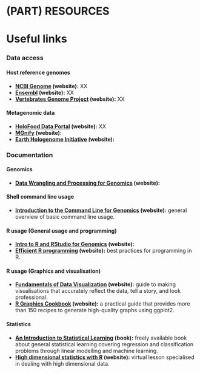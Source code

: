 # (PART) RESOURCES {-}
# Useful links {#useful-links}

### Data access {#links-data}

#### Host reference genomes {-}

* **[NCBI Genome](https://www.ncbi.nlm.nih.gov/genome/) (website):** XX
* **[Ensembl](https://www.ensembl.org/index.html) (website):** XX
* **[Vertebrates Genome Project](https://vertebrategenomesproject.org/) (website):** XX

#### Metagenomic data {-}

* **[HoloFood Data Portal](https://www.holofooddata.org/) (website):** XX
* **[MGnify](https://www.ebi.ac.uk/metagenomics/) (website):**
* **[Earth Hologenome Initiative](http://www.earthhologenome.org/database.html) (website):**

### Documentation {#links-documentation}

#### Genomics {-}

* **[Data Wrangling and Processing for Genomics](https://datacarpentry.org/wrangling-genomics/) (website):**

#### Shell command line usage {-}

* **[Introduction to the Command Line for Genomics](https://datacarpentry.org/shell-genomics/) (website):** general overview of basic command line usage.

#### R usage (General usage and programming) {-}

* **[Intro to R and RStudio for Genomics](https://datacarpentry.org/genomics-r-intro/) (website):**
* **[Efficient R programming](https://csgillespie.github.io/efficientR/index.html) (website):** best practices for programming in R.

#### R usage (Graphics and visualisation) {-}

* **[Fundamentals of Data Visualization](https://clauswilke.com/dataviz/) (website):** guide to making visualisations that accurately reflect the data, tell a story, and look professional.
* **[R Graphics Cookbook](https://r-graphics.org/index.html) (website):** a practical guide that provides more than 150 recipes to generate high-quality graphs using ggplot2.

#### Statistics {-}

* **[An Introduction to Statistical Learning](https://www.statlearning.com/) (book):** freely available book about general statistical learning covering regression and classification problems through linear modelling and machine learning.
* **[High dimensional statistics with R](https://carpentries-incubator.github.io/high-dimensional-stats-r/) (website):** virtual lesson specialised in dealing with high dimensional data.
